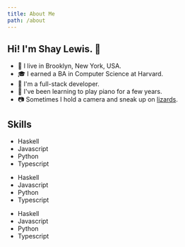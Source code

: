 ```yaml
---
title: About Me
path: /about
---
```


## Hi! I'm Shay Lewis. 👋

<BigmojiList>

- 🌇 I live in Brooklyn, New York, USA.
- 🎓 I earned a BA in Computer Science at Harvard.
- 🥞 I'm a full-stack developer.
- 🎹 I've been learning to play piano for a few years.
- 📷 Sometimes I hold a camera and sneak up on <a href="https://www.instagram.com/p/BhQUSfhhjdM/">lizards</a>.

</BigmojiList>

## Skills

<SkillList style="border-color: #530092">

- Haskell
- Javascript
- Python
- Typescript

</SkillList>

<SkillList style="border-color: #0048a0">

- Haskell
- Javascript
- Python
- Typescript

</SkillList>

<SkillList style="border-color: #007113">

- Haskell
- Javascript
- Python
- Typescript

</SkillList>
